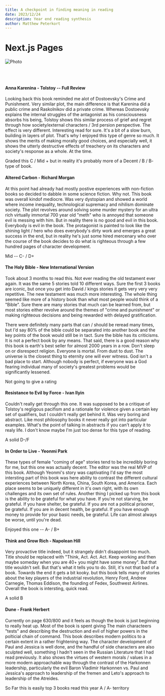 ```yaml
---
title: A checkpoint in finding meaning in reading
date: 2023/12/24
description: Year end reading synthesis
author: Matthew Peterkort
---
```


# Next.js Pages

<div>

<Image
src="/images/wood.jpg"
alt="Photo"
width={700}
height={451}
priority
className="next-image"
/>

<br></br>
<h4> Anna Karenina - Tolstoy -- Full Review </h4>

Looking back this book reminded me alot of Dostoevsky's Crime and Punishment. Very similar plot, the main difference is that Karenina did a public crime and
Raskolnikov did a private crime. Whereas Dostoevsky explains the internal struggles of the antagonist as his consciousness absorbs his being, Tolstoy shows this similar
process of grief and regret through how society/external characters / 3rd persion perspective. The effect is very different. Interesting read for sure. It's a bit of a slow
burn, building in layers of plot. That's why I enjoyed this type of genre so much. It shows the merits of making morally good choices, and especially well, it shows the utterly destructive
effects of treachery on its characters and society's response as a whole. At the time. 

Graded this C / Mid + but in reality it's probably more of a Decent / B / B- type of book.

<h4> Altered Carbon - Richard Morgan </h4>

At this point had already had mostly postive experiences with non-fiction books so decided to dabble in some science fiction. Why not. This book was overall kindof
mediocre. Was very dystopian and showed a world where income inequality, technological supremacy and nihilism dominate society. The plot revolves around solving some
murder mystery for an ultra rich virtually immortal 700 year old "meth" who is annoyed that someone evil is messing with him. But in reality there is no good and evil in this 
book. Everybody is evil in the book. The protagonist is painted to look like the shining light / hero who does everybody's dirty work and emerges a great success in the end,
but in reality he's just some hired mercenary who over the course of the book decides to do what is righteous through a few hundred pages of character development.

Mid -- C- / D+

<h4> The Holy Bible - New International Version </h4>

Took about 3 months to read this. Not ever reading the old testament ever again. It was the same 5 stories told 10 different 
ways. Sure the first 3 books are iconic, but once you get into David / kings stories it gets very very very repetitive. The new testament was much more interesting. The whole thing seemed like more of a history book than what most people would think of a "Bible". Sure there are many 
stories that much can be learned from, but most stories either revolve around the themes of "crime and punishment" or making righteous decisions and being rewarded with delayed gratification. 

There were definitely many parts that can / should be reread many times, but I'd say 80% of the bible could be separated into another book and the key points of the book would still be in tact.
Sure the bible has its criticisms. It is not a perfect book by any means. That said, there is a good reason why this book is earth's best seller for almost 2000 years in a row. 
Don't sleep on or disrespect religion. Everyone is mortal. From dust to dust. The universe is the closest thing to eternity one will ever witness. 
God isn't a bad place to start. Although nobody is perfect, if everyone was a God fearing individual many of society's greatest problems would be significantly lessened.

Not going to give a rating

<h4> Resistance to Evil by Force - Ivan Ilyin </h4>

Couldn't really get through this one. It was supposed to be a critique of Tolstoy's regligous pacifism and a rationale for violence given a 
certain key set of qualifiers, but I couldn't really get behind it. Was very boring and abstract. Like most philosophy books it never really 
got into particular examples. What's the point of talking in abstracts if you can't apply it to realy life. I don't know maybe I'm just too
dense for this type of reading.

A solid D-/F

<h4> In Order to Live - Yeonmi Park </h4>

These types of female "coming of age" stories tend to be incredibly boring for me, but this one was actually decent. The editor was the real MVP of this book. Although
Yeonmi's story was captivating I'd say the most intersting part of this book was here ability to contrast the different cultural experiences between North Korea, China, South Korea, and America.
Each place seems to be uniquely different in it's own right, with its own challenges and its own set of rules. Another thing I picked up from this book is the ability to be grateful for what you have.
If you're not starving, be grateful. If you have shelter, be grateful. If you are not a political  prisoner, be grateful. If you are in decent health, be grateful. If you have enough money to provide for
your basic needs, be grateful. Life can almost always be worse, until you're dead. 

Enjoyed this one -- A- / B+ 

<h4> Think and Grow Rich - Napolean Hill </h4>

Very provactive title indeed, but it strangely didn't disappoint too much. Title should be replaced with "Think, Act. Act. Act. Keep working and then maybe someday when you are 40+ you might have some money".
But that title wouldn't sell. But that's what it tells you to do. Still, it's not that bad of a book. Towards the end it gets a bit kooky. but this book tells many of stories about the key players of the 
industrial revolution, Henry Ford, Andrew Carnegie, Thomas Eddison, the founding of Fedex, Southwest Airlines. Overall the book is intersting, quick read.

A solid B

<h4> Dune - Frank Herbert </h4>

Currently on page 630/800 and it feels as though the book is just beginning to really heat up. Most of the book is spent 
giving The main characteers "tests" and describing the destruction and evil of higher powers in the polticial chain of command.
This book describes modern politics to a certain extent in a rather frightening way. The character development of Paul and Jessica is well done, and 
the handful of side characters are also sculpted well, something I hadn't seen in the Russian Literature that I had 
read previously. It also shows the virtues of western morals / values in a more modern approachable way through the contrast of the Harkonnen leadership,
particularly the evil Baron Vladimir Harkonnen vs. Paul and Jessica's approach to leadership of the fremen and Leto's approach to leadership of the Atreides. 

So Far this is easily top 3 books read this year A / A- territory

</div>